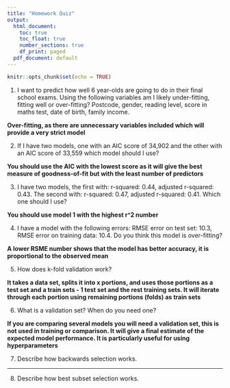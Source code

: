 ```yaml
---
title: "Homework Quiz"
output:
  html_document:
    toc: true
    toc_float: true
    number_sections: true
    df_print: paged
  pdf_document: default
---
```


```r
knitr::opts_chunk$set(echo = TRUE)
```


1. I want to predict how well 6 year-olds are going to do in their final school exams. Using the following variables am I likely under-fitting, fitting well or over-fitting? Postcode, gender, reading level, score in maths test, date of birth, family income.

**Over-fitting, as there are unnecessary variables included which will provide a very strict model**

2. If I have two models, one with an AIC score of 34,902 and the other with an AIC score of 33,559 which model should I use?

**You should use the AIC with the lowest score as it will give the best measure of goodness-of-fit but with the least number of predictors **

3. I have two models, the first with: r-squared: 0.44, adjusted r-squared: 0.43. The second with: r-squared: 0.47, adjusted r-squared: 0.41. Which one should I use?

**You should use model 1 with the highest r^2 number**

4. I have a model with the following errors: RMSE error on test set: 10.3, RMSE error on training data: 10.4. Do you think this model is over-fitting?

**A lower RSME number shows that the model has better accuracy, it is proportional to the observed mean**

5. How does k-fold validation work?

**It takes a data set, splits it into x portions, and uses those portions as a test set and a train sets - 1 test set and the rest training sets. It will iterate through each portion using remaining portions (folds) as train sets**

6. What is a validation set? When do you need one?

**If you are comparing several models you will need a validation set, this is not used in training or comparison. It will give a final estimate of the expected model performance. It is particularly useful for using hyperparameters**

7. Describe how backwards selection works.

****
8. Describe how best subset selection works.





